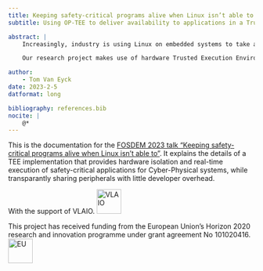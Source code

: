 ```yaml
---
title: Keeping safety-critical programs alive when Linux isn’t able to
subtitle: Using OP-TEE to deliver availability to applications in a Trusted Execution Environment.

abstract: |
    Increasingly, industry is using Linux on embedded systems to take advantage of its flexibility and existing (open source) functionality. This allows them to connect Cyber-Physical Systems, which have stringent safety requirements, to the Internet so that they can do remote management and monitoring. However, the flip side of the flexibility coin is decreased availability. Not only can a lot more go wrong in such a complex operating system, if an attacker would be able to get root access on such systems, all bets are off.

    Our research project makes use of hardware Trusted Execution Environments (TEE), now readily available on even low-end commodity devices, to provide a secure and always available execution context for safety-critical programs. By integrating a real-time scheduler inside of OP-TEE OS running in an Arm TrustZone TEE, it is possible to safeguard the real-time execution requirements of these programs, even under the influence of Linux kernel panics and remote attackers with root privileges. This presentation will explain the system architecture that resulted from our research, its implementation on a common Arm processor and a quick demo showcasing the core functionality.

author:
    - Tom Van Eyck
date: 2023-2-5
datformat: long

bibliography: references.bib
nocite: |
    @*
---
```


<!-- ## Preface -->

This is the documentation for the [FOSDEM 2023 talk "Keeping safety-critical programs alive when Linux isn’t able to"](https://fosdem.org/2023/schedule/event/cc_mrtee/). It explains the details of a TEE implementation that provides hardware isolation and real-time execution of safety-critical applications for Cyber-Physical systems, while transparantly sharing peripherals with little developer overhead.

With the support of VLAIO. [![VLAIO](figures/vlaio.png){height=50}](https://vlaio.be)

This project has received funding from the European Union's Horizon 2020 research and innovation programme under grant agreement No 101020416. [![EU](figures/eu.jpg){height=50}](https://cordis.europa.eu/project/id/101020416)

